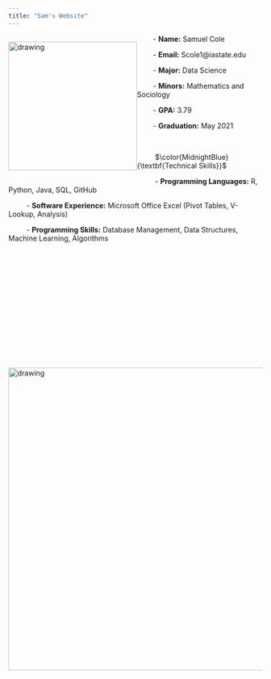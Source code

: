 ```yaml
---
title: "Sam's Website"
---
```


<p style="float: left; clear: left"> <img src="yes.jpeg" alt="drawing" width="255"/></p>

 

$\qquad$- __Name:__ Samuel Cole

$\qquad$- __Email:__ Scole1@iastate.edu

$\qquad$- __Major:__ Data Science

$\qquad$- __Minors:__ Mathematics and Sociology

$\qquad$- __GPA:__ 3.79

$\qquad$- __Graduation:__ May 2021

<br>

$\qquad$ $\color{MidnightBlue}{\textbf{Technical Skills}}$	

$\qquad$ - __Programming Languages:__ R, Python, Java, SQL, GitHub

$\qquad$ - __Software Experience:__ Microsoft Office Excel (Pivot Tables, V-Lookup, Analysis)

$\qquad$ - __Programming Skills:__ Database Management, Data Structures, Machine Learning, Algorithms

<br>

<br>
<br>

<br>

<br>

<br>

<br>

<br>


<img src="no.png" alt="drawing" width="600"/>